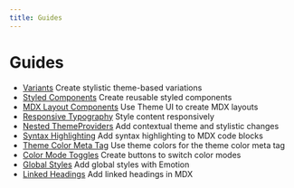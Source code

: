 ```yaml
---
title: Guides
---
```



# Guides

<Cards width={320}>

- [Variants](/guides/variants)
  Create stylistic theme-based variations
- [Styled Components](/guides/styled-components)
  Create reusable styled components
- [MDX Layout Components](/guides/mdx-layout-components)
  Use Theme UI to create MDX layouts
- [Responsive Typography](/guides/responsive-typography)
  Style content responsively
- [Nested ThemeProviders](/guides/nested-theme-providers)
  Add contextual theme and stylistic changes
- [Syntax Highlighting](/guides/syntax-highlighting)
  Add syntax highlighting to MDX code blocks
- [Theme Color Meta Tag](/guides/theme-color-meta-tag)
  Use theme colors for the theme color meta tag
- [Color Mode Toggles](/guides/color-mode-toggles)
  Create buttons to switch color modes
- [Global Styles](/guides/global-styles)
  Add global styles with Emotion
- [Linked Headings](/guides/linked-headings)
  Add linked headings in MDX

</Cards>
